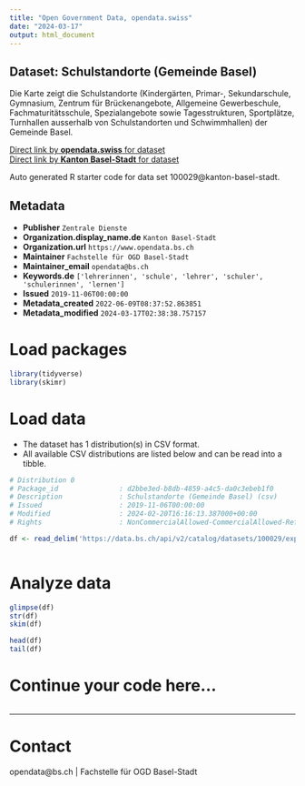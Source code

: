 ```yaml
---
title: "Open Government Data, opendata.swiss"
date: "2024-03-17"
output: html_document
---
```


## Dataset: Schulstandorte (Gemeinde Basel)

Die Karte zeigt die Schulstandorte (Kindergärten, Primar-, Sekundarschule, Gymnasium, Zentrum für Brückenangebote, Allgemeine Gewerbeschule, Fachmaturitätsschule, Spezialangebote sowie Tagesstrukturen, Sportplätze, Turnhallen ausserhalb von Schulstandorten und Schwimmhallen) der Gemeinde Basel.

[Direct link by **opendata.swiss** for dataset](https://opendata.swiss/de/dataset/schulstandorte-gemeinde-basel)<br>
[Direct link by **Kanton Basel-Stadt** for dataset](https://data.bs.ch/explore/dataset/100029/)

Auto generated R starter code for data set 100029@kanton-basel-stadt.

## Metadata

- **Publisher** `Zentrale Dienste`
- **Organization.display_name.de** `Kanton Basel-Stadt`
- **Organization.url** `https://www.opendata.bs.ch`
- **Maintainer** `Fachstelle für OGD Basel-Stadt`
- **Maintainer_email** `opendata@bs.ch`
- **Keywords.de** `['lehrerinnen', 'schule', 'lehrer', 'schuler', 'schulerinnen', 'lernen']`
- **Issued** `2019-11-06T00:00:00`
- **Metadata_created** `2022-06-09T08:37:52.863851`
- **Metadata_modified** `2024-03-17T02:38:38.757157`


# Load packages

```r

library(tidyverse)
library(skimr)

```

# Load data

-   The dataset has 1 distribution(s) in CSV format.
-   All available CSV distributions are listed below and can be read into a tibble.

```r

# Distribution 0
# Package_id               : d2bbe3ed-b8db-4859-a4c5-da0c3ebeb1f0
# Description              : Schulstandorte (Gemeinde Basel) (csv)
# Issued                   : 2019-11-06T00:00:00
# Modified                 : 2024-02-20T16:16:13.387000+00:00
# Rights                   : NonCommercialAllowed-CommercialAllowed-ReferenceRequired

df <- read_delim('https://data.bs.ch/api/v2/catalog/datasets/100029/exports/csv')



```

# Analyze data

```r

glimpse(df)
str(df)
skim(df)

head(df)
tail(df)

```

# Continue your code here...

```r

```

------------------------------------------------------------------------

# Contact

opendata@bs.ch | Fachstelle für OGD Basel-Stadt
